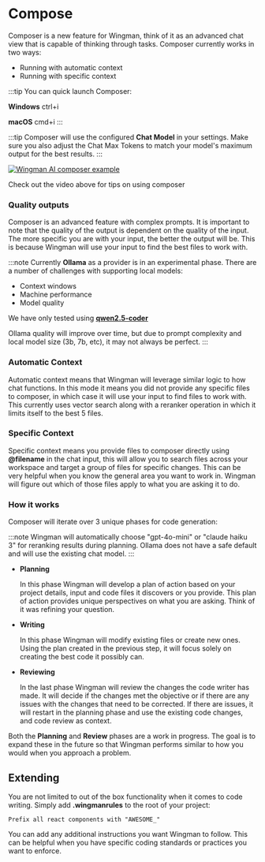 
# Compose

Composer is a new feature for Wingman, think of it as an advanced chat view that is capable of thinking through tasks. Composer currently works in two ways:

-   Running with automatic context
-   Running with specific context

:::tip
You can quick launch Composer:

**Windows** ctrl+i

**macOS** cmd+i
:::

:::tip
Composer will use the configured **Chat Model** in your settings. Make sure you also adjust the Chat Max Tokens to match your model's maximum output for the best results.
:::

[![Wingman AI composer example](https://img.youtube.com/vi/htrMKuMJI5Y/0.jpg)](https://youtu.be/htrMKuMJI5Y?si=_ZtiIgeEGboBBXgV)

Check out the video above for tips on using composer

### Quality outputs

Composer is an advanced feature with complex prompts. It is important to note that the quality of the output is dependent on the quality of the input. 
The more specific you are with your input, the better the output will be. This is because Wingman will use your input to find the best files to work with.

:::note
Currently **Ollama** as a provider is in an experimental phase. There are a number of challenges with supporting local models:

- Context windows
- Machine performance
- Model quality

We have only tested using **[qwen2.5-coder](https://ollama.com/library/qwen2.5-coder)**

Ollama quality will improve over time, but due to prompt complexity and local model size (3b, 7b, etc), it may not always be perfect.
:::

### Automatic Context

Automatic context means that Wingman will leverage similar logic to how chat functions. In this mode it means you did not provide any specific files to composer, in which case it will use your input to find files to work with. This currently uses vector search along with a reranker operation in which it limits itself to the best 5 files.

### Specific Context

Specific context means you provide files to composer directly using **@filename** in the chat input, this will allow you to search files across your workspace and target a group of files for specific changes. This can be very helpful when you know the general area you want to work in. Wingman will figure out which of those files apply to what you are asking it to do.

### How it works

Composer will iterate over 3 unique phases for code generation:

:::note
Wingman will automatically choose "gpt-4o-mini" or "claude haiku 3" for reranking results during planning. Ollama does not have a safe default and will use the existing chat model.
:::

-   **Planning**

    In this phase Wingman will develop a plan of action based on your project details, input and code files it discovers or you provide. This plan of action provides unique perspectives on what you are asking. Think of it was refining your question.

-   **Writing**

    In this phase Wingman will modify existing files or create new ones. Using the plan created in the previous step, it will focus solely on creating the best code it possibly can.

-   **Reviewing**

    In the last phase Wingman will review the changes the code writer has made. It will decide if the changes met the objective or if there are any issues with the changes that need to be corrected. If there are issues, it will restart in the planning phase and use the existing code changes, and code review as context.

Both the **Planning** and **Review** phases are a work in progress. The goal is to expand these in the future so that Wingman performs similar to how you would when you approach a problem.

## Extending

You are not limited to out of the box functionality when it comes to code writing. Simply add **.wingmanrules** to the root of your project:

```text title=".wingmanrules"
Prefix all react components with "AWESOME_"
```

You can add any additional instructions you want Wingman to follow. This can be helpful when you have specific coding standards or practices you want to enforce.